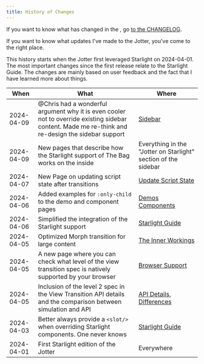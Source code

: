 ```yaml
---
title: History of Changes
---
```



If you want to know what has changed in the <BoT/>, go [to the CHANGELOG](https://github.com/martrapp/astro-vtbot/blob/main/CHANGELOG.md).

If you want to know what updates I've made to the Jotter, you've come to the right place.

This history starts when the Jotter first leveraged Starlight on 2024-04-01.
The most important changes since the first release relate to the Starlight Guide. The changes are mainly based on user feedback and the fact that I have learned more about things.

|When|What|Where|
|----|-----|----|
|2024-04-09|@Chris had a wonderful argument why it is even cooler not to override existing sidebar content. Made me re-think and re-design the sidebar support| [Sidebar](/jotter/starlight/inner-workings/sidebar/) |
|2024-04-09|New pages that describe how the Starlight support of The Bag works on the inside|Everything in the "Jotter on Starlight" section of the sidebar|
|2024-04-07|New Page on updating script state after transitions|[Update Script State](/jotter/astro/scripts/)
|2024-04-06|Added examples for `:only-child` to the demo and component pages|[Demos](/jotter/demos/) [Components](/jotter/components/)|
|2024-04-06|Simplified the integration of the Starlight support | [Starlight Guide](/jotter/starlight/guide/)|
|2024-04-05 | Optimized Morph transition for large content|[The Inner Workings](/jotter/starlight/inner-workings/#no-more-annoying-scrolling)|
|2024-04-05|A new page where you can check what level of the view transition spec is natively supported by your browser| [Browser Support](/jotter/api/test-page/)|
|2024-04-05|Inclusion of the level 2 spec in the View Transition API details and the comparison between simulation and API|[API Details](/jotter/api/details/), [Differences](/jotter/astro/differences/)|
|2024-04-03|Better always provide a `<slot/>` when overriding Starlight components. One never knows|[Starlight Guide](/jotter/starlight/guide/#step-2-create-the-new-head-component)|
| 2024-04-01 | First Starlight edition of the Jotter|Everywhere|
